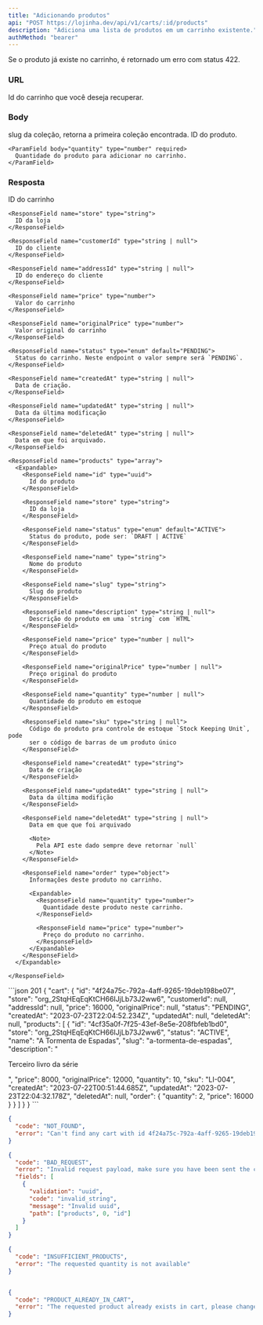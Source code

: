 ```yaml
---
title: "Adicionando produtos"
api: "POST https://lojinha.dev/api/v1/carts/:id/products"
description: "Adiciona uma lista de produtos em um carrinho existente."
authMethod: "bearer"
---
```


<Warning>
  Se o produto já existe no carrinho, é retornado um erro com status 422.
</Warning>

### URL

<ParamField path="id" type="uuid" required>
  Id do carrinho que você deseja recuperar.
</ParamField>

### Body

<ParamField body="products" type="array">
  slug da coleção, retorna a primeira coleção encontrada.

  <Expandable name="products">
    <ParamField body="id" type="uuid" required>
      ID do produto.
    </ParamField>

    <ParamField body="quantity" type="number" required>
      Quantidade do produto para adicionar no carrinho.
    </ParamField>

  </Expandable>
</ParamField>

### Resposta

<ResponseField name="cart" type="object">
  <Expandable name="cart">
    <ResponseField name="id" type="uuid">
      ID do carrinho
    </ResponseField>

    <ResponseField name="store" type="string">
      ID da loja
    </ResponseField>

    <ResponseField name="customerId" type="string | null">
      ID do cliente
    </ResponseField>

    <ResponseField name="addressId" type="string | null">
      ID do endereço do cliente
    </ResponseField>

    <ResponseField name="price" type="number">
      Valor do carrinho
    </ResponseField>

    <ResponseField name="originalPrice" type="number">
      Valor original do carrinho
    </ResponseField>

    <ResponseField name="status" type="enum" default="PENDING">
      Status do carrinho. Neste endpoint o valor sempre será `PENDING`.
    </ResponseField>

    <ResponseField name="createdAt" type="string | null">
      Data de criação.
    </ResponseField>

    <ResponseField name="updatedAt" type="string | null">
      Data da última modificação
    </ResponseField>

    <ResponseField name="deletedAt" type="string | null">
      Data em que foi arquivado.
    </ResponseField>

    <ResponseField name="products" type="array">
      <Expandable>
        <ResponseField name="id" type="uuid">
          Id do produto
        </ResponseField>

        <ResponseField name="store" type="string">
          ID da loja
        </ResponseField>

        <ResponseField name="status" type="enum" default="ACTIVE">
          Status do produto, pode ser: `DRAFT | ACTIVE`
        </ResponseField>

        <ResponseField name="name" type="string">
          Nome do produto
        </ResponseField>

        <ResponseField name="slug" type="string">
          Slug do produto
        </ResponseField>

        <ResponseField name="description" type="string | null">
          Descrição do produto em uma `string` com `HTML`
        </ResponseField>

        <ResponseField name="price" type="number | null">
          Preço atual do produto
        </ResponseField>

        <ResponseField name="originalPrice" type="number | null">
          Preço original do produto
        </ResponseField>

        <ResponseField name="quantity" type="number | null">
          Quantidade do produto em estoque
        </ResponseField>

        <ResponseField name="sku" type="string | null">
          Código do produto pra controle de estoque `Stock Keeping Unit`, pode
          ser o código de barras de um produto único
        </ResponseField>

        <ResponseField name="createdAt" type="string">
          Data de criação
        </ResponseField>

        <ResponseField name="updatedAt" type="string | null">
          Data da última modifição
        </ResponseField>

        <ResponseField name="deletedAt" type="string | null">
          Data em que que foi arquivado

          <Note>
            Pela API este dado sempre deve retornar `null`
          </Note>
        </ResponseField>

        <ResponseField name="order" type="object">
          Informações deste produto no carrinho.

          <Expandable>
            <ResponseField name="quantity" type="number">
              Quantidade deste produto neste carrinho.
            </ResponseField>

            <ResponseField name="price" type="number">
              Preço do produto no carrinho.
            </ResponseField>
          </Expandable>
        </ResponseField>
      </Expandable>

    </ResponseField>

  </Expandable>
</ResponseField>

<ResponseExample>
```json 201
{
  "cart": {
    "id": "4f24a75c-792a-4aff-9265-19deb198be07",
    "store": "org_2StqHEqEqKtCH66IJjLb73J2ww6",
    "customerId": null,
    "addressId": null,
    "price": 16000,
    "originalPrice": null,
    "status": "PENDING",
    "createdAt": "2023-07-23T22:04:52.234Z",
    "updatedAt": null,
    "deletedAt": null,
    "products": [
      {
        "id": "4cf35a0f-7f25-43ef-8e5e-208fbfeb1bd0",
        "store": "org_2StqHEqEqKtCH66IJjLb73J2ww6",
        "status": "ACTIVE",
        "name": "A Tormenta de Espadas",
        "slug": "a-tormenta-de-espadas",
        "description": "<p>Terceiro livro da série</p>",
        "price": 8000,
        "originalPrice": 12000,
        "quantity": 10,
        "sku": "LI-004",
        "createdAt": "2023-07-22T00:51:44.685Z",
        "updatedAt": "2023-07-23T22:04:32.178Z",
        "deletedAt": null,
        "order": {
          "quantity": 2,
          "price": 16000
        }
      }
    ]
  }
}
```

```json 404
{
  "code": "NOT_FOUND",
  "error": "Can't find any cart with id 4f24a75c-792a-4aff-9265-19deb198be07"
}
```

```json 400
{
  "code": "BAD_REQUEST",
  "error": "Invalid request payload, make sure you have been sent the correct data.",
  "fields": [
    {
      "validation": "uuid",
      "code": "invalid_string",
      "message": "Invalid uuid",
      "path": ["products", 0, "id"]
    }
  ]
}
```

```json 422
{
  "code": "INSUFFICIENT_PRODUCTS",
  "error": "The requested quantity is not available"
}


{
  "code": "PRODUCT_ALREADY_IN_CART",
  "error": "The requested product already exists in cart, please change the quantity instead"
}
```

</ResponseExample>
